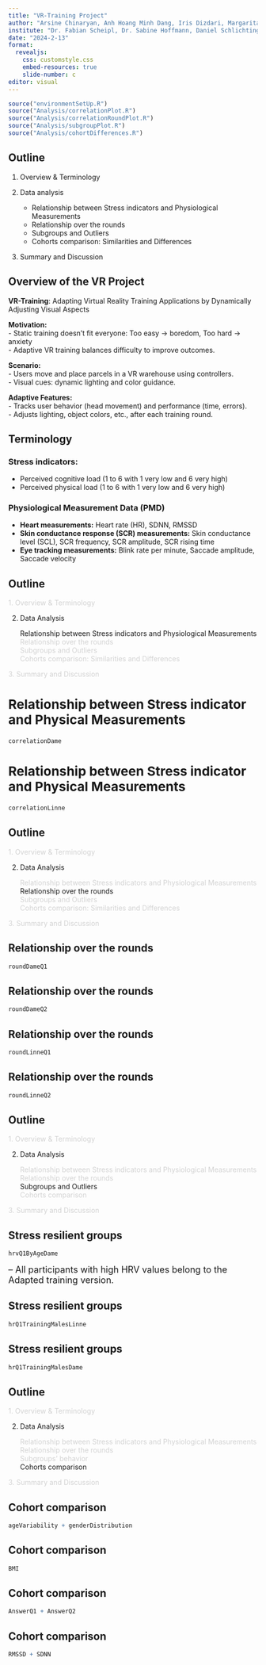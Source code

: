 ```yaml
---
title: "VR-Training Project"
author: "Arsine Chinaryan, Anh Hoang Minh Dang, Iris Dizdari, Margarita Khachatryan"
institute: "Dr. Fabian Scheipl, Dr. Sabine Hoffmann, Daniel Schlichting"
date: "2024-2-13"
format: 
  revealjs:
    css: customstyle.css
    embed-resources: true
    slide-number: c
editor: visual
---
```


```r
source("environmentSetUp.R")
source("Analysis/correlationPlot.R")
source("Analysis/correlationRoundPlot.R")
source("Analysis/subgroupPlot.R")
source("Analysis/cohortDifferences.R")
```

## Outline

::: incremental 
1. Overview & Terminology

2.  Data analysis

    -   Relationship between Stress indicators and Physiological Measurements\
    -   Relationship over the rounds\
    -   Subgroups and Outliers\
    -   Cohorts comparison: Similarities and Differences

3.  Summary and Discussion
:::

## Overview of the VR Project

**VR-Training**: Adapting Virtual Reality Training Applications by Dynamically Adjusting Visual Aspects

**Motivation:**\
- Static training doesn't fit everyone: Too easy → boredom, Too hard → anxiety\
- Adaptive VR training balances difficulty to improve outcomes.

**Scenario:**\
- Users move and place parcels in a VR warehouse using controllers.\
- Visual cues: dynamic lighting and color guidance.

**Adaptive Features:**\
- Tracks user behavior (head movement) and performance (time, errors).\
- Adjusts lighting, object colors, etc., after each training round.

## Terminology

### Stress indicators:

-   Perceived cognitive load (1 to 6 with 1 very low and 6 very high)
-   Perceived physical load (1 to 6 with 1 very low and 6 very high)

### Physiological Measurement Data (PMD)

-   **Heart measurements:** Heart rate (HR), SDNN, RMSSD
-   **Skin conductance response (SCR) measurements:** Skin conductance level (SCL), SCR frequency, SCR amplitude, SCR rising time
-   **Eye tracking measurements:** Blink rate per minute, Saccade amplitude, Saccade velocity

## Outline

[1. Overview & Terminology]{style="color:lightgray;"}

2.  Data Analysis

    Relationship between Stress indicators and Physiological Measurements\
    [Relationship over the rounds]{style="color:lightgray;"}\
    [Subgroups and Outliers]{style="color:lightgray;"}\
    [Cohorts comparison: Similarities and Differences]{style="color:lightgray;"}

[3. Summary and Discussion]{style="color:lightgray;"}

## Relationship between Stress indicator and Physical Measurements {style="font-size: 26px;"}

```r
correlationDame
```

## Relationship between Stress indicator and Physical Measurements {style="font-size: 26px;"}

```r
correlationLinne
```

## Outline

[1. Overview & Terminology]{style="color:lightgray;"}

2.  Data Analysis

    [Relationship between Stress indicators and Physiological Measurements]{style="color:lightgray;"}\
    Relationship over the rounds\
    [Subgroups and Outliers]{style="color:lightgray;"}\
    [Cohorts comparison: Similarities and Differences]{style="color:lightgray;"}

[3. Summary and Discussion]{style="color:lightgray;"}

## Relationship over the rounds

```r
roundDameQ1
```

## Relationship over the rounds

```r
roundDameQ2
```

## Relationship over the rounds

```r
roundLinneQ1
```

## Relationship over the rounds

```r
roundLinneQ2
```

## Outline

[1. Overview & Terminology]{style="color:lightgray;"}

2.  Data Analysis

    [Relationship between Stress indicators and Physiological Measurements]{style="color:lightgray;"}\
    [Relationship over the rounds]{style="color:lightgray;"}\
    Subgroups and Outliers\
    [Cohorts comparison]{style="color:lightgray;"}

[3. Summary and Discussion]{style="color:lightgray;"}

## Stress resilient groups

```r
hrvQ1ByAgeDame
```

[-- All participants with high HRV values belong to the Adapted training version.]{style="font-size: 18px;"}

## Stress resilient groups

```r
hrQ1TrainingMalesLinne
```

## Stress resilient groups

```r
hrQ1TrainingMalesDame
```

## Outline

[1. Overview & Terminology]{style="color:lightgray;"}

2.  Data Analysis

    [Relationship between Stress indicators and Physiological Measurements]{style="color:lightgray;"}\
    [Relationship over the rounds]{style="color:lightgray;"}\
    [Subgroups' behavior]{style="color:lightgray;"}\
    Cohorts comparison

[3. Summary and Discussion]{style="color:lightgray;"}

## Cohort comparison

```r
ageVariability + genderDistribution
```

## Cohort comparison

```r
BMI
```

## Cohort comparison

```r
AnswerQ1 + AnswerQ2
```

## Cohort comparison

```r
RMSSD + SDNN
```
